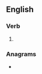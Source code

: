 {{also|re-sewing}}
==English==

===Verb===
{{head|en|present participle}}

# {{present participle of|resew|lang=en|nocat=1}}

===Anagrams===
* {{anagrams|en|a=eeginrsw|sewering}}